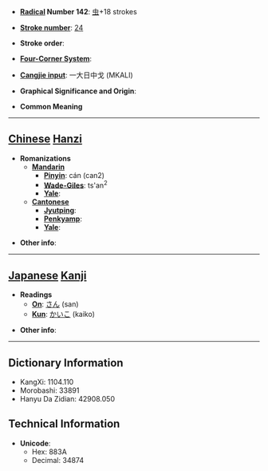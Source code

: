 * '''[[Wiktionary:Chinese radical index| Radical]] Number 142''': [[Wiktionary:Chinese radical index 虫|虫]]+18 strokes

* '''[[Wiktionary:Chinese total strokes index|Stroke number]]''': [[Wiktionary:Chinese total strokes index 24|24]]

* '''Stroke order''': 

* '''[[Wiktionary:Chinese four corner index|Four-Corner System]]''': 

* '''[[Wiktionary:Chinese Cangjie index|Cangjie input]]''': 一大日中戈 (MKALI)

* '''Graphical Significance and Origin''': 

* '''Common Meaning'''

----

== [[Chinese]] [[Hanzi]] ==

* '''Romanizations'''
** '''[[Mandarin]]'''
*** '''[[Pinyin]]''': cán (can2)
*** '''[[Wade-Giles]]''': ts'an<sup>2</sup>
*** '''[[Yale]]''': 
** '''[[Cantonese]]'''
*** '''[[Jyutping]]''':
*** '''[[Penkyamp]]''': 
*** '''[[Yale]]''': 

* '''Other info''': 

----

== [[Japanese]] [[Kanji]] ==

* '''Readings'''
** '''[[On]]''': [[さん]] (san)
** '''[[Kun]]''': [[かいこ]] (kaiko)

* '''Other info''':  

----

== Dictionary Information ==

* KangXi: 1104.110
* Morobashi: 33891
* Hanyu Da Zidian: 42908.050

== Technical Information ==

* '''Unicode''':
** Hex: 883A
** Decimal: 34874
